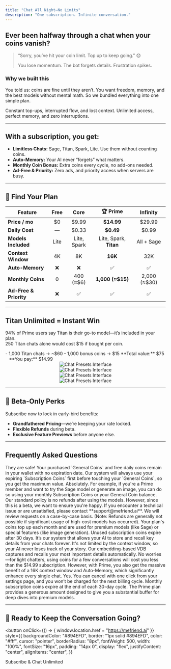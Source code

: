 ```yaml
---
title: "Chat All Night—No Limits"
description: "One subscription. Infinite conversation."
---
```



## Ever been halfway through a chat when your coins vanish?

> “Sorry, you’ve hit your coin limit. Top up to keep going.” 😞  
>
> You lose momentum. The bot forgets details. Frustration spikes.

### Why we built this
You told us: coins are fine until they aren’t. You want freedom, memory, and the best models without mental math. So we bundled everything into one simple plan.

<CardGroup cols={2}>
  <Card title="Pay-Per-Coin Friction" icon="x-circle" color="#FEE2E2">
    Constant top-ups, interrupted flow, and lost context.
  </Card>
  <Card title="Subscription Freedom" icon="sparkles" color="#D1FAE5">
    Unlimited access, perfect memory, and zero interruptions.
  </Card>
</CardGroup>

---

## With a subscription, you get:
- **Limitless Chats:** Sage, Titan, Spark, Lite. Use them without counting coins.  
- **Auto-Memory:** Your AI never “forgets” what matters.  
- **Monthly Coin Bonus:** Extra coins every cycle, no add-ons needed.  
- **Ad-Free & Priority:** Zero ads, and priority access when servers are busy.

---

## 🚀 Find Your Plan

| Feature                  | Free     | Core           | 🏆 Prime         | Infinity      |
| ------------------------ | :-------:| :-------------:| :--------------: | :------------:|
| **Price / mo**           | $0       | $9.99          | **$14.99**       | $29.99        |
| **Daily Cost**           | —        | $0.33          | **$0.49**        | $0.99         |
| **Models Included**      | Lite     | Lite, Spark    | Lite, Spark, **Titan** | All + Sage |
| **Context Window**       | 4K       | 8K             | **16K**          | 32K           |
| **Auto-Memory**          | ❌       | ❌             | ✅               | ✅            |
| **Monthly Coins**        | 0        | 400 (≈$6)      | **1,000 (≈$15)** | 2,000 (≈$30)  |
| **Ad-Free & Priority**   | ❌       | ✅             | ✅               | ✅            |

---

## Titan Unlimited = Instant Win

94% of Prime users say Titan is their go-to model—it’s included in your plan.  
250 Titan chats alone would cost $15 if bought per coin.  

<Card title="The Math Speaks:" icon="tag">
- 1,000 Titan chats → ~$60  
- 1,000 bonus coins → $15  
**Total value:** $75 &nbsp;&nbsp; **You pay:** $14.99  
</Card>

<div align="center">
  <img src="/images/changelog/2025_05_28/preset_2.png" alt="Chat Presets Interface" />
</div>
<div align="center">
  <img src="/images/changelog/2025_05_28/preset_2.png" alt="Chat Presets Interface" />
</div>
<div align="center">
  <img src="/images/changelog/2025_05_28/preset_2.png" alt="Chat Presets Interface" />
</div>
<div align="center">
  <img src="/images/changelog/2025_05_28/preset_2.png" alt="Chat Presets Interface" />
</div>

---

## 🎁 Beta-Only Perks

Subscribe now to lock in early-bird benefits:
- **Grandfathered Pricing**—we’re keeping your rate locked.  
- **Flexible Refunds** during beta.  
- **Exclusive Feature Previews** before anyone else.  

---

## Frequently Asked Questions

<AccordionGroup>
  <Accordion title="What happens to my existing coins if I subscribe?">
    They are safe! Your purchased `General Coins` and free daily coins remain in your wallet with no expiration date. Our system will always use your expiring `Subscription Coins` first before touching your `General Coins`, so you get the maximum value.
  </Accordion>
  <Accordion title="Can I still use models that aren't 'unlimited' in my plan?">
    Absolutely. For example, if you're a Prime member and want to try the Sage model or generate an image, you can do so using your monthly Subscription Coins or your General Coin balance.
  </Accordion>
  <Accordion title="What is the refund policy during the beta?">
    Our standard policy is no refunds after using the models. However, since this is a beta, we want to ensure you're happy. If you encounter a technical issue or are unsatisfied, please contact **support@mefriend.ai**. We will review requests on a case-by-case basis. (Note: Refunds are generally not possible if significant usage of high-cost models has occurred).
  </Accordion>
  <Accordion title="How do the monthly coins work?">
    Your plan's coins top up each month and are used for premium models (like Sage) or special features (like image generation). Unused subscription coins expire after 30 days.
  </Accordion>
    <Accordion title="What’s Auto-Memory?">
    It’s our system that allows your AI to store and recall key details from your chats forever. It's not limited by the context window, so your AI never loses track of your story. Our embedding-based VDB captures and recalls your most important details automatically.
  </Accordion>
  <Accordion title="What if I don’t chat enough to justify the cost?">
    No worries—for light chatters, using coins for a few conversations will cost you less than the $14.99 subscription. However, with Prime, you also get the massive benefit of a 16K context window and Auto-Memory, which significantly enhance every single chat.
  </Accordion>
  <Accordion title="Can I cancel anytime?">
    Yes. You can cancel with one click from your settings page, and you won’t be charged for the next billing cycle.
  </Accordion>
  <Accordion title="Do unused coins roll over?">
    Monthly subscription coins expire at the end of each 30-day cycle. The Prime plan provides a generous amount designed to give you a substantial buffer for deep dives into premium models.
  </Accordion>
</AccordionGroup>

---

## 🎯 Ready to Keep the Conversation Going?

<button
  onClick={() => { window.location.href = "https://mefriend.ai" }}
  style={{
    backgroundColor: "#894EFD",
    border: "1px solid #894EFD",
    color: "#fff",
    cursor: "pointer",
    borderRadius: "8px",
    fontWeight: 500,
    width: "100%",
    fontSize: "16px",
    padding: "14px 0",
    display: "flex",
    justifyContent: "center",
    alignItems: "center",
  }}
>
  Subscribe & Chat Unlimited
</button>